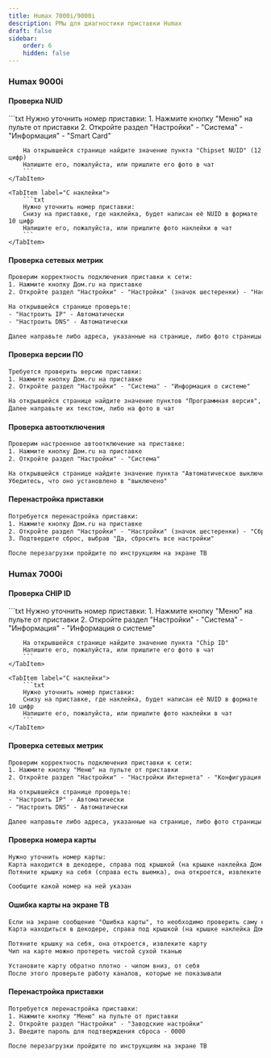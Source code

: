 ```yaml
---
title: Humax 7000i/9000i
description: РМы для диагностики приставки Humax
draft: false
sidebar:
    order: 6
    hidden: false
---
```



### Humax 9000i

<LinkCard title="Открыть приставку" href="https://clever.ertelecom.ru/content/space/4/article/4978"
          description="Открыть приставку в базе знаний" target="_blank"/>

#### Проверка NUID

<Tabs>
    <TabItem label="Через настройки">
        ```txt
        Нужно уточнить номер приставки:
        1. Нажмите кнопку "Меню" на пульте от приставки
        2. Откройте раздел "Настройки" - "Система" - "Информация" - "Smart Card"

        На открывшейся странице найдите значение пункта "Chipset NUID" (12 цифр)
        Напишите его, пожалуйста, или пришлите его фото в чат
        ```
    </TabItem>

    <TabItem label="С наклейки">
        ```txt
        Нужно уточнить номер приставки:
        Снизу на приставке, где наклейка, будет написан её NUID в формате 10 цифр
        Напишите его, пожалуйста, или пришлите фото наклейки в чат
        ```
    </TabItem>
</Tabs>

#### Проверка сетевых метрик

```txt
Проверим корректность подключения приставки к сети:
1. Нажмите кнопку Дом.ru на приставке
2. Откройте раздел "Настройки" - "Настройки" (значок шестеренки) - "Настройки интернета" - "Конфигурация LAN"

На открывшейся странице проверьте:
- "Настроить IP" - Автоматически
- "Настроить DNS" - Автоматически

Далее направьте либо адреса, указанные на странице, либо фото страницы в чат
```

#### Проверка версии ПО

```txt
Требуется проверить версию приставки:
1. Нажмите кнопку Дом.ru на приставке
2. Откройте раздел "Настройки" - "Система" - "Информация о системе"

На открывшейся странице найдите значение пунктов "Программная версия", "Версия оболочки" и "Версия загрузчика"
Далее направьте их текстом, либо на фото в чат
```

#### Проверка автоотключения

```txt
Проверим настроенное автоотключение на приставке:
1. Нажмите кнопку Дом.ru на приставке
2. Откройте раздел "Настройки" - "Система"

На открывшейся странице найдите значение пункта "Автоматическое выключение"
Убедитесь, что оно установлено в "выключено"
```

#### Перенастройка приставки
```txt
Потребуется перенастройка приставки:
1. Нажмите кнопку Дом.ru на приставке
2. Откройте раздел "Настройки" - "Настройки" (значок шестеренки) - "Сброс к заводским установкам"
3. Подтвердите сброс, выбрав "Да, сбросить все настройки"

После перезагрузки пройдите по инструкциям на экране ТВ
```

### Humax 7000i

<LinkCard title="Открыть приставку" href="https://clever.ertelecom.ru/content/space/4/article/4979"
          description="Открыть приставку в базе знаний" target="_blank"/>

#### Проверка CHIP ID

<Tabs>
    <TabItem label="Через настройки">
        ```txt
        Нужно уточнить номер приставки:
        1. Нажмите кнопку "Меню" на пульте от приставки
        2. Откройте раздел "Настройки" - "Система" - "Информация" - "Информация о системе"

        На открывшейся странице найдите значение пункта "Chip ID"
        Напишите его, пожалуйста, или пришлите его фото в чат
        ```
    </TabItem>

    <TabItem label="С наклейки">
        ```txt
        Нужно уточнить номер приставки:
        Снизу на приставке, где наклейка, будет написан её NUID в формате 10 цифр
        Напишите его, пожалуйста, или пришлите фото наклейки в чат
        ```
    </TabItem>
</Tabs>

#### Проверка сетевых метрик

```txt
Проверим корректность подключения приставки к сети:
1. Нажмите кнопку "Меню" на пульте от приставки
2. Откройте раздел "Настройки" - "Настройки Интернета" - "Конфигурация LAN"

На открывшейся странице проверьте:
- "Настроить IP" - Автоматически
- "Настроить DNS" - Автоматически

Далее направьте либо адреса, указанные на странице, либо фото страницы в чат
```

#### Проверка номера карты

```txt
Нужно уточнить номер карты:
Карта находится в декодере, справа под крышкой (на крышке наклейка Дом.ru)
Потяните крышку на себя (справа есть выемка), она откроется, извлеките карту

Сообщите какой номер на ней указан
```

#### Ошибка карты на экране ТВ

```txt
Если на экране сообщение "Ошибка карты", то необходимо проверить саму карту
Карта находиться в декодере, справа под крышкой (на крышке наклейка Дом.ru)

Потяните крышку на себя, она откроется, извлеките карту
Чип на карте можно протереть чистой сухой тканью

Установите карту обратно плотно - чипом вниз, от себя
После этого проверьте работу каналов, которые не показывали
```

#### Перенастройка приставки
```txt
Потребуется перенастройка приставки:
1. Нажмите кнопку "Меню" на пульте от приставки
2. Откройте раздел "Настройки" - "Заводские настройки"
3. Введите пароль для подтверждения сброса - 0000

После перезагрузки пройдите по инструкциям на экране ТВ
```
